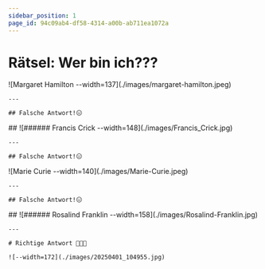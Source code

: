 ```yaml
---
sidebar_position: 1
page_id: 94c09ab4-df58-4314-a00b-ab711ea1072a
---
```



# Rätsel: Wer bin ich???

<AdventureOptions>
  <AdventureOption label="A" nextGuessIn={5}>
    ![Margaret Hamilton --width=137](./images/margaret-hamilton.jpeg)

    ---

    ## Falsche Antwort!😑
  </AdventureOption>

  <AdventureOption label="B" nextGuessIn={5}>
    ## ![###### Francis Crick --width=148](./images/Francis_Crick.jpg)

    ---

    ## Falsche Antwort!😑
  </AdventureOption>

  <AdventureOption label="C" nextGuessIn={5}>
    ![Marie Curie --width=140](./images/Marie-Curie.jpeg)

    ---

    ## Falsche Antwort!😑
  </AdventureOption>

  <AdventureOption label="D" nextGuessIn={5}>
    ## ![###### Rosalind Franklin --width=158](./images/Rosalind-Franklin.jpg)

    ---

    # Richtige Antwort 🥳🥳🥳

    ![--width=172](./images/20250401_104955.jpg)
  </AdventureOption>
</AdventureOptions>